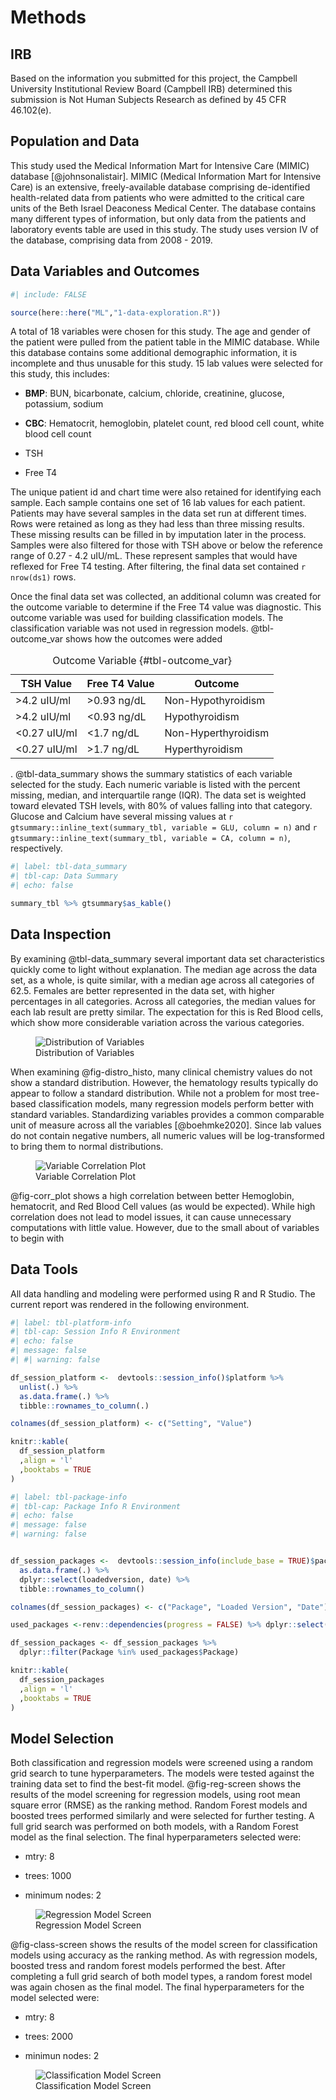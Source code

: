 # Methods

## IRB

Based on the information you submitted for this project, the Campbell
University Institutional Review Board (Campbell IRB) determined this
submission is Not Human Subjects Research as defined by 45 CFR
46.102(e).

## Population and Data

This study used the Medical Information Mart for Intensive Care (MIMIC)
database [@johnsonalistair]. MIMIC (Medical Information Mart for
Intensive Care) is an extensive, freely-available database comprising
de-identified health-related data from patients who were admitted to the
critical care units of the Beth Israel Deaconess Medical Center. The
database contains many different types of information, but only data
from the patients and laboratory events table are used in this study.
The study uses version IV of the database, comprising data from 2008 -
2019.

## Data Variables and Outcomes

```r
#| include: FALSE

source(here::here("ML","1-data-exploration.R"))

```

A total of 18 variables were chosen for this study. The age and gender
of the patient were pulled from the patient table in the MIMIC database.
While this database contains some additional demographic information, it
is incomplete and thus unusable for this study. 15 lab values were
selected for this study, this includes:

-   **BMP**: BUN, bicarbonate, calcium, chloride, creatinine, glucose,
    potassium, sodium

-   **CBC**: Hematocrit, hemoglobin, platelet count, red blood cell
    count, white blood cell count

-   TSH

-   Free T4

The unique patient id and chart time were also retained for identifying
each sample. Each sample contains one set of 16 lab values for each
patient. Patients may have several samples in the data set run at
different times. Rows were retained as long as they had less than three
missing results. These missing results can be filled in by imputation
later in the process. Samples were also filtered for those with TSH
above or below the reference range of 0.27 - 4.2 uIU/mL. These represent
samples that would have reflexed for Free T4 testing. After filtering,
the final data set contained `r nrow(ds1)` rows.

Once the final data set was collected, an additional column was created
for the outcome variable to determine if the Free T4 value was
diagnostic. This outcome variable was used for building classification
models. The classification variable was not used in regression models.
@tbl-outcome_var shows how the outcomes were added

| TSH Value     | Free T4 Value | Outcome             |
|---------------|---------------|---------------------|
| \>4.2 uIU/ml  | \>0.93 ng/dL  | Non-Hypothyroidism  |
| \>4.2 uIU/ml  | \<0.93 ng/dL  | Hypothyroidism      |
| \<0.27 uIU/ml | \<1.7 ng/dL   | Non-Hyperthyroidism |
| \<0.27 uIU/ml | \>1.7 ng/dL   | Hyperthyroidism     |

: Outcome Variable {#tbl-outcome_var}

. @tbl-data_summary shows the summary statistics of each variable
selected for the study. Each numeric variable is listed with the percent
missing, median, and interquartile range (IQR). The data set is weighted
toward elevated TSH levels, with 80% of values falling into that
category. Glucose and Calcium have several missing values at
`r gtsummary::inline_text(summary_tbl, variable = GLU, column = n)` and
`r gtsummary::inline_text(summary_tbl, variable = CA, column = n)`,
respectively.

```r
#| label: tbl-data_summary
#| tbl-cap: Data Summary
#| echo: false

summary_tbl %>% gtsummary$as_kable()
```

## Data Inspection

By examining @tbl-data_summary several important data set
characteristics quickly come to light without explanation. The median
age across the data set, as a whole, is quite similar, with a median age
across all categories of 62.5. Females are better represented in the
data set, with higher percentages in all categories. Across all
categories, the median values for each lab result are pretty similar.
The expectation for this is Red Blood cells, which show more
considerable variation across the various categories.

![Distribution of
Variables](figures/distrubution_histo){#fig-distro_histo}

When examining @fig-distro_histo, many clinical chemistry values do not
show a standard distribution. However, the hematology results typically
do appear to follow a standard distribution. While not a problem for
most tree-based classification models, many regression models perform
better with standard variables. Standardizing variables provides a
common comparable unit of measure across all the variables
[@boehmke2020]. Since lab values do not contain negative numbers, all
numeric values will be log-transformed to bring them to normal
distributions.

![Variable Correlation Plot](figures/corr_plot){#fig-corr_plot}

@fig-corr_plot shows a high correlation between better Hemoglobin,
hematocrit, and Red Blood Cell values (as would be expected). While high
correlation does not lead to model issues, it can cause unnecessary
computations with little value. However, due to the small about of
variables to begin with

## Data Tools

All data handling and modeling were performed using R and R Studio. The
current report was rendered in the following environment.

```r
#| label: tbl-platform-info
#| tbl-cap: Session Info R Environment
#| echo: false
#| message: false
#| #| warning: false

df_session_platform <-  devtools::session_info()$platform %>% 
  unlist(.) %>% 
  as.data.frame(.) %>% 
  tibble::rownames_to_column(.)

colnames(df_session_platform) <- c("Setting", "Value")

knitr::kable(
  df_session_platform
  ,align = 'l'
  ,booktabs = TRUE
)

```

```r
#| label: tbl-package-info
#| tbl-cap: Package Info R Environment
#| echo: false
#| message: false
#| warning: false


df_session_packages <-  devtools::session_info(include_base = TRUE)$packages %>% 
  as.data.frame(.) %>% 
  dplyr::select(loadedversion, date) %>% 
  tibble::rownames_to_column()

colnames(df_session_packages) <- c("Package", "Loaded Version", "Date")

used_packages <-renv::dependencies(progress = FALSE) %>% dplyr::select(2)

df_session_packages <- df_session_packages %>% 
  dplyr::filter(Package %in% used_packages$Package)

knitr::kable(
  df_session_packages
  ,align = 'l'
  ,booktabs = TRUE
)

```

## Model Selection

Both classification and regression models were screened using a random
grid search to tune hyperparameters. The models were tested against the
training data set to find the best-fit model. @fig-reg-screen shows the
results of the model screening for regression models, using root mean
square error (RMSE) as the ranking method. Random Forest models and
boosted trees performed similarly and were selected for further testing.
A full grid search was performed on both models, with a Random Forest
model as the final selection. The final hyperparameters selected were:

-   mtry: 8

-   trees: 1000

-   minimum nodes: 2

![Regression Model Screen](figures/reg_screen){#fig-reg-screen}

@fig-class-screen shows the results of the model screen for
classification models using accuracy as the ranking method. As with
regression models, boosted tress and random forest models performed the
best. After completing a full grid search of both model types, a random
forest model was again chosen as the final model. The final
hyperparameters for the model selected were:

-   mtry: 8

-   trees: 2000

-   minimun nodes: 2

![Classification Model Screen](figures/class_screen){#fig-class-screen}

